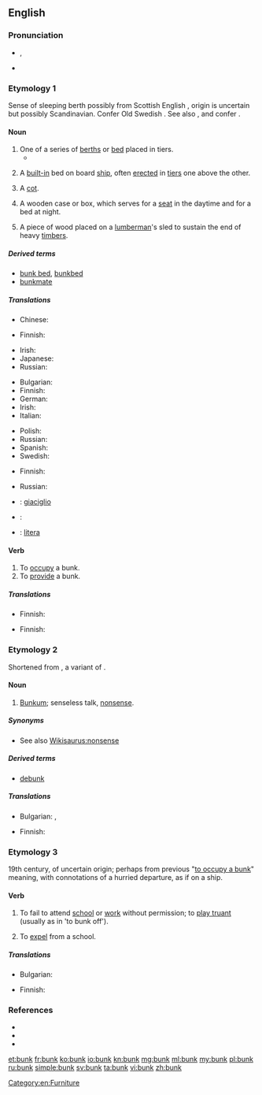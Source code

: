==English==
{{wikipedia}}

===Pronunciation===
* {{enPR|bŭngk}}, {{IPA|/bʌŋk/}}
* {{rhymes|ʌŋk}}

===Etymology 1===
Sense of sleeping berth possibly from Scottish English {{term|bunker||seat, bench|lang=en}}, origin is uncertain but possibly Scandinavian.
Confer Old Swedish {{term|bunke||boards used to protect the cargo of a ship|lang=gmq-osw}}.
See also {{term|boarding|lang=en}}, {{term|flooring|lang=en}} and confer {{term|bunch|lang=en}}.

====Noun====
{{en-noun}}

# One of a series of [[berth]]s or [[bed]] placed in tiers.
#* {{quote-book|year=1913|author=[[w:Robert Barr (writer)|Robert Barr]]
|title=Lord Stranleigh Abroad
|chapter=6|url=http://openlibrary.org/works/OL1796924W
|passage=The men resided in a huge bunk house, which consisted of one room only, with a shack outside where the cooking was done. In the large room were a dozen '''bunks''' ; half of them in a very dishevelled state, […]}}
# {{context|nautical|lang=en}} A [[built-in]] bed on board [[ship]], often [[erected]] in [[tier]]s one above the other.
# {{context|military|lang=en}} A [[cot]].
# {{context|US|lang=en}} A wooden case or box, which serves for a [[seat]] in the daytime and for a bed at night.
# {{context|US|dialect|lang=en}} A piece of wood placed on a [[lumberman]]'s sled to sustain the end of heavy [[timber]]s.

=====Derived terms=====
* [[bunk bed]], [[bunkbed]]
* [[bunkmate]]

=====Translations=====
{{trans-top|one of a series of berth in tiers}}
* Chinese:
*: {{trreq|Mandarin}}
* Finnish: {{t+|fi|punkka}}
{{trans-mid}}
* Irish: {{t|ga|bunc|m}}
* Japanese: {{t|ja|寝台|tr=しんだい, shindai}}
* Russian: {{t+|ru|койка|f|tr=kójka}}
{{trans-bottom}}

{{trans-top|(nautical) built-in bed on board ship}}
* Bulgarian: {{t|bg|койка|f|tr=kójka}}
* Finnish: {{t+|fi|punkka}}
* German: {{t+|de|Koje|f}}
* Irish: {{t|ga|bunc|m}}
* Italian: {{t|it|cuccetta|f}}
{{trans-mid}}
* Polish: {{t+|pl|koja|f}}
* Russian: {{t+|ru|койка|f|tr=kójka}}
* Spanish: {{t+|es|camarote|m}}
* Swedish: {{t|sv|koj|c}}
{{trans-bottom}}

{{trans-top|(military) cot}}
* Finnish: {{t+|fi|punkka}}
{{trans-mid}}
* Russian: {{t+|ru|койка|f|tr=kójka}}
{{trans-bottom}}

{{checktrans-top}}
* {{ttbc|it}}: [[giaciglio]] {{g|m}}
* {{ttbc|roa-jer}}: {{t|roa-jer|liet d'pathai|m}}
{{trans-mid}}
* {{ttbc|es}}: [[litera]] {{g|f}}
{{trans-bottom}}

====Verb====
{{en-verb}}

# To [[occupy]] a bunk.
# To [[provide]] a bunk.

=====Translations=====
{{trans-top|to occupy a bunk}}
* Finnish: {{t|fi|bunkata}}
{{trans-mid}}
{{trans-bottom}}

{{trans-top|to provide a bunk}}
* Finnish: {{t+|fi|majoittaa}}
{{trans-mid}}
{{trans-bottom}}

===Etymology 2===
Shortened from {{term|bunkum|lang=en}}, a variant of {{term|buncombe|lang=en}}.

====Noun====
{{en-noun|-}}

# {{context|slang|lang=en}} [[bunkum|Bunkum]]; senseless talk, [[nonsense]].

=====Synonyms=====
* See also [[Wikisaurus:nonsense]]

=====Derived terms=====
* [[debunk]]

=====Translations=====
{{trans-top|nonsense}}
* Bulgarian: {{t+|bg|глупости|p}},  {{t+|bg|дрънканици|p}}
{{trans-mid}}
* Finnish: {{t|fi|soopa}}
{{trans-bottom}}

===Etymology 3===
19th century, of uncertain origin; perhaps from previous "[[bunk#Etymology 1|to occupy a bunk]]" meaning, with connotations of a hurried departure, as if on a ship.

====Verb====
{{en-verb}}

# {{context|British|lang=en}} To fail to attend [[school]] or [[work]] without permission; to [[play truant]] (usually as in 'to bunk off').
# {{context|obsolete|lang=en}} To [[expel]] from a school.

=====Translations=====
{{trans-top|to fail to attend school without permission}}
* Bulgarian: {{t|bg|бягам от училище}}
{{trans-mid}}
* Finnish: {{t+|fi|lintsata}}
{{trans-bottom}}

===References===
* {{R:Online Etymology Dictionary}}
* {{R:Websters}}
* {{R:Webster 1913}}

[[Category:en:Furniture]]

[[et:bunk]]
[[fr:bunk]]
[[ko:bunk]]
[[io:bunk]]
[[kn:bunk]]
[[mg:bunk]]
[[ml:bunk]]
[[my:bunk]]
[[pl:bunk]]
[[ru:bunk]]
[[simple:bunk]]
[[sv:bunk]]
[[ta:bunk]]
[[vi:bunk]]
[[zh:bunk]]